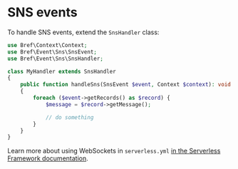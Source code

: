 # SNS events

To handle SNS events, extend the `SnsHandler` class:

```php
use Bref\Context\Context;
use Bref\Event\Sns\SnsEvent;
use Bref\Event\Sns\SnsHandler;

class MyHandler extends SnsHandler
{
    public function handleSns(SnsEvent $event, Context $context): void
    {
        foreach ($event->getRecords() as $record) {
            $message = $record->getMessage();

            // do something
        }
    }
}
```

Learn more about using WebSockets in `serverless.yml` [in the Serverless Framework documentation](https://www.serverless.com/framework/docs/providers/aws/events/sns/).

